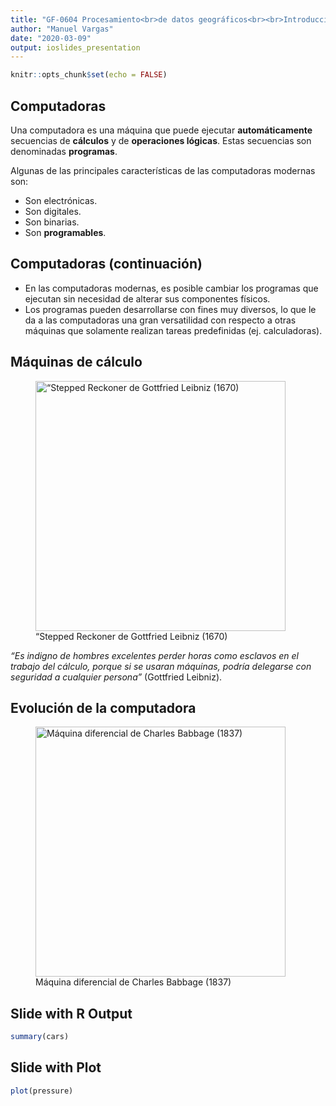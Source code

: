 ```yaml
---
title: "GF-0604 Procesamiento<br>de datos geográficos<br><br>Introducción"
author: "Manuel Vargas"
date: "2020-03-09"
output: ioslides_presentation
---
```


```r
knitr::opts_chunk$set(echo = FALSE)
```

## Computadoras

Una computadora es una máquina que puede ejecutar **automáticamente** secuencias de **cálculos** y de **operaciones lógicas**. Estas secuencias son denominadas **programas**.

Algunas de las principales características de las computadoras modernas son:

- Son electrónicas.
- Son digitales.
- Son binarias.
- Son **programables**.

## Computadoras (continuación)

- En las computadoras modernas, es posible cambiar los programas que ejecutan sin necesidad de alterar sus componentes físicos.
- Los programas pueden desarrollarse con fines muy diversos, lo que le da a las computadoras una gran versatilidad con respecto a otras máquinas que solamente realizan tareas predefinidas (ej. calculadoras).

## Máquinas de cálculo {.flexbox .vcenter}

!["Stepped Reckoner de Gottfried Leibniz (1670)](img/Leibnitzrechenmaschine.jpg){width=400px}

_"Es indigno de hombres excelentes perder horas como esclavos en el trabajo del cálculo, porque si se usaran máquinas, podría delegarse con seguridad a cualquier persona"_ (Gottfried Leibniz).


## Evolución de la computadora {.flexbox .vcenter}

![Máquina diferencial de Charles Babbage (1837)](img/1024px-AnalyticalMachine_Babbage_London.jpg){width=400px}

## Slide with R Output

```r
summary(cars)
```

## Slide with Plot

```r
plot(pressure)
```

